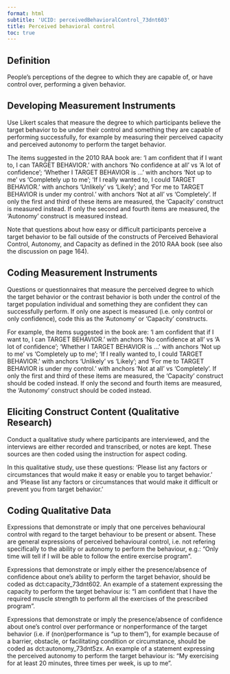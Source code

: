 ```yaml
---
format: html
subtitle: 'UCID: perceivedBehavioralControl_73dnt603'
title: Perceived behavioral control
toc: true
---
```


## Definition

People’s perceptions of the degree to which they are capable of, or have control over, performing a given behavior.

## Developing Measurement Instruments

Use Likert scales that measure the degree to which participants believe the target behavior to be under their control and something they are capable of performing successfully, for example by measuring their perceived capacity and perceived autonomy to perform the target behavior.

The items suggested in the 2010 RAA book are: ‘I am confident that if I want to, I can TARGET BEHAVIOR.’ with anchors ‘No confidence at all’ vs ‘A lot of confidence’; ‘Whether I TARGET BEHAVIOR is …’ with anchors ‘Not up to me’ vs ‘Completely up to me’; ‘If I really wanted to, I could TARGET BEHAVIOR.’ with anchors ‘Unlikely’ vs ‘Likely’; and ‘For me to TARGET BEHAVIOR is under my control.’ with anchors ‘Not at all’ vs ‘Completely’. If only the first and third of these items are measured, the ‘Capacity’ construct is measured instead. If only the second and fourth items are measured, the ‘Autonomy’ construct is measured instead.

Note that questions about how easy or difficult participants perceive a target behavior to be fall outside of the constructs of Perceived Behavioral Control, Autonomy, and Capacity as defined in the 2010 RAA book (see also the discussion on page 164).


## Coding Measurement Instruments

Questions or questionnaires that measure the perceived degree to which the target behavior or the contrast behavior is both under the control of the target population individual and something they are confident they can successfully perform. If only one aspect is measured (i.e. only control or only confidence), code this as the ‘Autonomy’ or ‘Capacity’ constructs.

For example, the items suggested in the book are: ‘I am confident that if I want to, I can TARGET BEHAVIOR.’ with anchors ‘No confidence at all’ vs ‘A lot of confidence’; ‘Whether I TARGET BEHAVIOR is …’ with anchors ‘Not up to me’ vs ‘Completely up to me’; ‘If I really wanted to, I could TARGET BEHAVIOR.’ with anchors ‘Unlikely’ vs ‘Likely’; and ‘For me to TARGET BEHAVIOR is under my control.’ with anchors ‘Not at all’ vs ‘Completely’. If only the first and third of these items are measured, the ‘Capacity’ construct should be coded instead. If only the second and fourth items are measured, the ‘Autonomy’ construct should be coded instead.


## Eliciting Construct Content (Qualitative Research)

Conduct a qualitative study where participants are interviewed, and the interviews are either recorded and transcribed, or notes are kept. These sources are then coded using the instruction for aspect coding.

In this qualitative study, use these questions: ‘Please list any factors or circumstances that would make it easy or enable you to target behavior.’ and ‘Please list any factors or circumstances that would make it difficult or prevent you from target behavior.’


## Coding Qualitative Data

Expressions that demonstrate or imply that one perceives behavioural control with regard to the target behaviour to be present or absent. These are general expressions of perceived behavioural control, i.e. not refering specifically to the ability or autonomy to perform the behaviour, e.g.: "Only time will tell if I will be able to follow the entire exercise program".

Expressions that demonstrate or imply either the presence/absence of confidence about one’s ability to perform the target behavior, should be coded as dct:capacity_73dnt602. An example of a statement expressing the capacity to perform the target behaviour is: "I am confident that I have the required muscle strength to perform all the exercises of the prescribed program". 

Expressions that demonstrate or imply the presence/absence of confidence about one’s control over performance or nonperformance of the target behavior (i.e. if (non)performance is "up to them"), for example because of a barrier, obstacle, or facilitating condition or circumstance, should be coded as dct:autonomy_73dnt5zx. An example of a statement expressing the perceived autonomy to perform the target behaviour is: "My exercising for at least 20 minutes, three times per week, is up to me".


